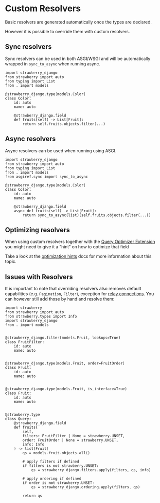 # Custom Resolvers

Basic resolvers are generated automatically once the types are declared.

However it is possible to override them with custom resolvers.

## Sync resolvers

Sync resolvers can be used in both ASGI/WSGI and will be automatically wrapped
in `sync_to_async` when running async.

```{.python title=types.py}
import strawberry_django
from strawberry import auto
from typing import List
from . import models

@strawberry_django.type(models.Color)
class Color:
    id: auto
    name: auto

    @strawberry_django.field
    def fruits(self) -> List[Fruit]:
        return self.fruits.objects.filter(...)
```

## Async resolvers

Async resolvers can be used when running using ASGI.

```{.python title=types.py}
import strawberry_django
from strawberry import auto
from typing import List
from . import models
from asgiref.sync import sync_to_async

@strawberry_django.type(models.Color)
class Color:
    id: auto
    name: auto

    @strawberry_django.field
    async def fruits(self) -> List[Fruit]:
        return sync_to_async(list)(self.fruits.objects.filter(...))
```

## Optimizing resolvers

When using custom resolvers together with the [Query Optimizer Extension](optimizer.md)
you might need to give it a "hint" on how to optimize that field

Take a look at the [optimization hints](optimizer.md#optimization-hints)
docs for more information about this topic.

## Issues with Resolvers

It is important to note that overriding resolvers also removes default capabilities
(e.g. `Pagination`, `Filter`), exception for [relay connections](relay.md). You can
however still add those by hand and resolve them:

```{.python title=types.py}
import strawberry
from strawberry import auto
from strawberry.types import Info
import strawberry_django
from . import models


@strawberry_django.filter(models.Fruit, lookups=True)
class FruitFilter:
    id: auto
    name: auto


@strawberry_django.type(models.Fruit, order=FruitOrder)
class Fruit:
    id: auto
    name: auto


@strawberry_django.type(models.Fruit, is_interface=True)
class Fruit:
    id: auto
    name: auto


@strawberry.type
class Query:
    @strawberry_django.field
    def fruits(
        self,
        filters: FruitFilter | None = strawberry.UNSET,
        order: FruitOrder | None = strawberry.UNSET,
        info: Info
    ) -> list[Fruit]
        qs = models.fruit.objects.all()

        # apply filters if defined
        if filters is not strawberry.UNSET:
            qs = strawberry_django.filters.apply(filters, qs, info)

        # apply ordering if defined
        if order is not strawberry.UNSET:
            qs = strawberry_django.ordering.apply(filters, qs)

        return qs
```
